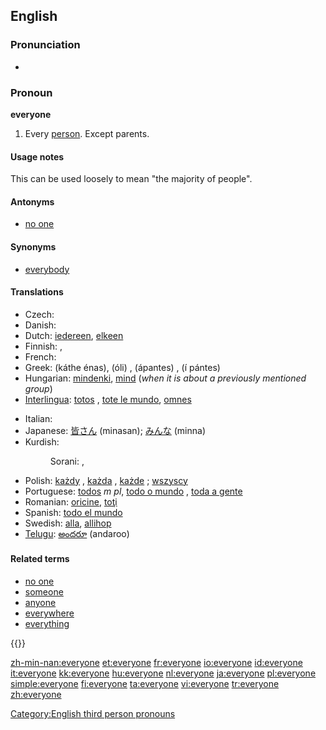 ==English==

===Pronunciation===
* {{audio|en-us-everyone.ogg|Audio (US)}}

===Pronoun===
'''everyone'''

# Every [[person]]. Except parents.

====Usage notes====

This can be used loosely to mean "the majority of people".

====Antonyms====
* [[no one]]

====Synonyms====
* [[everybody]]

====Translations====
{{trans-top|every person}}
* Czech: {{t+|cs|všichni|m}}
* Danish: {{t+|da|alle}}
* Dutch: [[iedereen]], [[elkeen]]
* Finnish: {{t+|fi|jokainen}}, {{t+|fi|kaikki}}
* French: {{t+|fr|chacun}}
* Greek: {{t+|el|κάθε ένας|sc=Grek}} (káthe énas), {{t+|el|όλοι|sc=Grek}} (óli) {{p}}, {{t+|el|άπαντες|sc=Grek}} (ápantes) {{p}}, {{t+|el|οι πάντες|sc=Grek}} (í pántes) {{p}}
* Hungarian: [[mindenki]], [[mind#Hungarian|mind]] (''when it is about a previously mentioned group'')
* [[Interlingua]]: [[totos]] {{p}}, [[tote le mundo]], [[omnes]] {{p}}
{{trans-mid}}
* Italian: {{t+|it|ciascuno}}
* Japanese: [[皆さん]] (minasan); [[みんな]] (minna)
* Kurdish:
*: Sorani: {{t|ku|هه‌ریه‌که‌|tr=heryeke|sc=KUchar}}, {{t|ku|هه‌موکه‌س|tr=hemukes|sc=KUchar}}
* Polish: [[każdy]] {{m}}, [[każda]] {{f}}, [[każde]] {{n}} ; [[wszyscy]]
* Portuguese: [[todos]] ''m pl'', [[todo o mundo]] {{m}}, [[toda a gente]] {{f}}
* Romanian: [[oricine]], [[toţi]]
* Spanish: [[todo el mundo]] {{m}}
* Swedish: [[alla]], [[allihop]]
* [[Telugu]]: [[అందరూ]] (andaroo)
{{trans-bottom}}

====Related terms====
* [[no one]]
* [[someone]]
* [[anyone]]
* [[everywhere]]
* [[everything]]

<nowiki>{{}}</nowiki>

[[Category:English third person pronouns]]

[[zh-min-nan:everyone]]
[[et:everyone]]
[[fr:everyone]]
[[io:everyone]]
[[id:everyone]]
[[it:everyone]]
[[kk:everyone]]
[[hu:everyone]]
[[nl:everyone]]
[[ja:everyone]]
[[pl:everyone]]
[[simple:everyone]]
[[fi:everyone]]
[[ta:everyone]]
[[vi:everyone]]
[[tr:everyone]]
[[zh:everyone]]